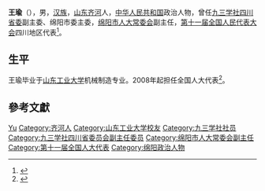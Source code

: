 {{Otheruses|other=名为王瑜的其他人物|王瑜}}

'''王瑜'''（{{bd|1957年|7月|}}），男，[[汉族|汉族]]，[[山东|山东]][[齐河|齐河]]人，[[中华人民共和国|中华人民共和国]]政治人物，曾任[[九三学社|九三学社]][[九三学社四川省委|四川省委]]副主委、绵阳市委主委，[[绵阳市人大常委会|绵阳市人大常委会]]副主任，[[第十一届全国人民代表大会|第十一届全国人民代表大会]]四川地区代表<ref>{{cite web|author=新华网|title=第十一届全国人大代表|url=http://news.xinhuanet.com/ziliao/2008-03/03/content_7708230.htm?node=36628|publisher=新华网|accessdate=2014-01-07|archive-date=2014-01-10|archive-url=https://web.archive.org/web/20140110211415/http://news.xinhuanet.com/ziliao/2008-03/03/content_7708230.htm?node=36628|dead-url=no}}</ref>。

== 生平 ==
王瑜毕业于[[山东工业大学|山东工业大学]]机械制造专业。2008年起担任全国人大代表<ref>{{cite news|title=全国人大代表信息-王瑜|url= http://210.82.31.1:8084/delegate/viewDelegate.action?dbid=112138|accessdate=2013-04-05|newspaper=全国人大网}}</ref>。

== 參考文獻 ==
{{reflist}}

{{Authority control}}
{{DEFAULTSORT:Wang王}}
[[Category:王姓|Yu]]
[[Category:齐河人|Category:齐河人]]
[[Category:山东工业大学校友|Category:山东工业大学校友]]
[[Category:九三学社社员|Category:九三学社社员]]
[[Category:九三学社四川省委员会副主任委员|Category:九三学社四川省委员会副主任委员]]
[[Category:绵阳市人大常委会副主任|Category:绵阳市人大常委会副主任]]
[[Category:第十一届全国人大代表|Category:第十一届全国人大代表]]
[[Category:绵阳政治人物|Category:绵阳政治人物]]